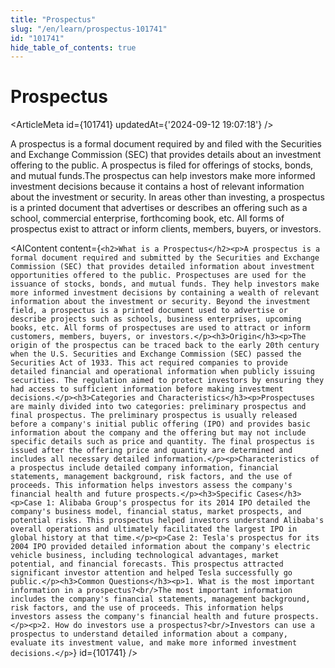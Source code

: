 ```yaml
---
title: "Prospectus"
slug: "/en/learn/prospectus-101741"
id: "101741"
hide_table_of_contents: true
---
```



# Prospectus

<ArticleMeta id={101741} updatedAt={'2024-09-12 19:07:18'} />
<div className='border-solid border-b border-t-0 my-4 border-[var(--ifm-color-gray-300)]' />

A prospectus is a formal document required by and filed with the Securities and Exchange Commission (SEC) that provides details about an investment offering to the public. A prospectus is filed for offerings of stocks, bonds, and mutual funds.The prospectus can help investors make more informed investment decisions because it contains a host of relevant information about the investment or security. In areas other than investing, a prospectus is a printed document that advertises or describes an offering such as a school, commercial enterprise, forthcoming book, etc. All forms of prospectus exist to attract or inform clients, members, buyers, or investors.

<AIContent content={`<h2>What is a Prospectus</h2><p>A prospectus is a formal document required and submitted by the Securities and Exchange Commission (SEC) that provides detailed information about investment opportunities offered to the public. Prospectuses are used for the issuance of stocks, bonds, and mutual funds. They help investors make more informed investment decisions by containing a wealth of relevant information about the investment or security. Beyond the investment field, a prospectus is a printed document used to advertise or describe projects such as schools, business enterprises, upcoming books, etc. All forms of prospectuses are used to attract or inform customers, members, buyers, or investors.</p><h3>Origin</h3><p>The origin of the prospectus can be traced back to the early 20th century when the U.S. Securities and Exchange Commission (SEC) passed the Securities Act of 1933. This act required companies to provide detailed financial and operational information when publicly issuing securities. The regulation aimed to protect investors by ensuring they had access to sufficient information before making investment decisions.</p><h3>Categories and Characteristics</h3><p>Prospectuses are mainly divided into two categories: preliminary prospectus and final prospectus. The preliminary prospectus is usually released before a company's initial public offering (IPO) and provides basic information about the company and the offering but may not include specific details such as price and quantity. The final prospectus is issued after the offering price and quantity are determined and includes all necessary detailed information.</p><p>Characteristics of a prospectus include detailed company information, financial statements, management background, risk factors, and the use of proceeds. This information helps investors assess the company's financial health and future prospects.</p><h3>Specific Cases</h3><p>Case 1: Alibaba Group's prospectus for its 2014 IPO detailed the company's business model, financial status, market prospects, and potential risks. This prospectus helped investors understand Alibaba's overall operations and ultimately facilitated the largest IPO in global history at that time.</p><p>Case 2: Tesla's prospectus for its 2004 IPO provided detailed information about the company's electric vehicle business, including technological advantages, market potential, and financial forecasts. This prospectus attracted significant investor attention and helped Tesla successfully go public.</p><h3>Common Questions</h3><p>1. What is the most important information in a prospectus?<br/>The most important information includes the company's financial statements, management background, risk factors, and the use of proceeds. This information helps investors assess the company's financial health and future prospects.</p><p>2. How do investors use a prospectus?<br/>Investors can use a prospectus to understand detailed information about a company, evaluate its investment value, and make more informed investment decisions.</p>`} id={101741} />
